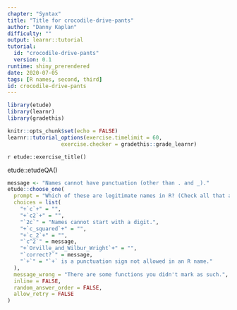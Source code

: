 ```yaml
---
chapter: "Syntax"
title: "Title for crocodile-drive-pants"
author: "Danny Kaplan"
difficulty: ""
output: learnr::tutorial
tutorial:
  id: "crocodile-drive-pants"
  version: 0.1
runtime: shiny_prerendered
date: 2020-07-05 
tags: [R names, second, third]
id: crocodile-drive-pants
---
```


```r
library(etude)
library(learnr)
library(gradethis)

knitr::opts_chunk$set(echo = FALSE)
learnr::tutorial_options(exercise.timelimit = 60, 
                 exercise.checker = gradethis::grade_learnr)
```


`r etude::exercise_title()` 

etude::etudeQA()

```r
message <- "Names cannot have punctuation (other than . and _)."
etude::choose_one(
  prompt = "Which of these are legitimate names in R? (Check all that apply.)",
  choices = list(
    "+`c`+" = "",
    "+`c2`+" = "",
    "`2c`" = "Names cannot start with a digit.",
    "+`c_squared`+" = "",
    "+`c_2`+" = "",
    "`c^2`" = message,
    "+`Orville_and_Wilbur_Wright`+" = "",
    "`correct?`" = message,
    "`+`" = "`+` is a punctuation sign not allowed in an R name."
  ),
  message_wrong = "There are some functions you didn't mark as such.",
  inline = FALSE,
  random_answer_order = FALSE,
  allow_retry = FALSE
)
```


